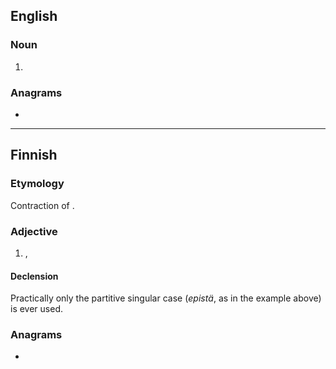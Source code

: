 {{also|épis}}
==English==

===Noun===
{{head|en|noun form}}

# {{plural of|epi|lang=en}}

===Anagrams===
* {{anagrams|en|a=eips|Peis|Seip|Sipe|ipes|pies|pisé|sipe}}

----

==Finnish==

===Etymology===
Contraction of {{m|fi|epäreilu||unfair, unjust}}.

===Adjective===
{{fi-adj}}

# {{lb|fi|slang}} {{l|en|unfair}}, {{l|en|unjust}}
#: {{usex|fi|On ihan '''epistä''', että...|It's quite '''unfair''' that...}}

====Declension====
Practically only the partitive singular case (''epistä'', as in the example above) is ever used.

{{fi-decl-vastaus|pos=adj|epi|ä}}

===Anagrams===
* {{anagrams|fi|a=eips|pesi|sepi}}
